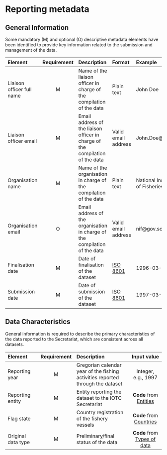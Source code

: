 # Reporting metadata {#MetadataSection}

## General Information

Some mandatory (M) and optional (O) descriptive metadata elements have been identified to provide key information related to the submission and management of the data.

| Element        | Requirement | Description | Format | Example |
| :--------| :----: | :----------------------- | :-------- | :------------ |
| [Liaison officer full name]{#fcname} | M | Name of the liaison officer in charge of the compilation of the data  | Plain text | John Doe  |
| [Liaison officer email]{#fcemail} | M | Email address of the liaison officer in charge of the compilation of the data | Valid email address | John.Doe@fao.org |
| [Organisation name]{#orgname} | M | Name of the organisation in charge of the compilation of the data | Plain text | National Institute of Fisheries |
| [Organisation email]{#orgemail} | O | Email address of the organisation in charge of the compilation of the data | Valid email address | nif@gov.sc |
| [Finalisation date]{#findate} | M | Date of finalisation of the dataset | [ISO 8601](https://en.wikipedia.org/wiki/ISO_8601) | 1996-03-27 |
| [Submission date]{#subdate} | M | Date of submission of the dataset | [ISO 8601](https://en.wikipedia.org/wiki/ISO_8601) | 1997-03-21 |

## Data Characteristics

General information is required to describe the primary characteristics of the data reported to the Secretariat, which are consistent across all datasets.

| Element | Requirement | Description | Input value  |
| :------------- | :-----: | :----------------------- | :------------: |
| [Reporting year]{#repyear} | M | Gregorian calendar year of the fishing activities reported through the dataset | Integer, e.g., 1997 |
| [Reporting entity]{#repentity} | M | Entity reporting the dataset to the IOTC Secretariat | **Code** from [Entities](../domain/admin/#entities) |
| [Flag state]{#repflagstate} | M | Country registration of the fishery vessels | **Code** from [Countries](../domain/admin/#countries) |
| Original data type       | M | Preliminary/final status of the data | **Code** from [Types of data](../domain/data/#types)      |

